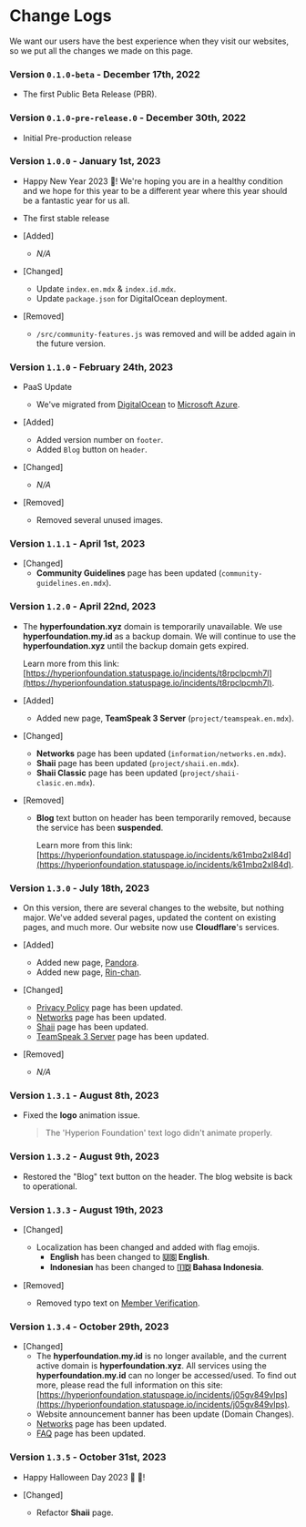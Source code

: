 # Change Logs
We want our users have the best experience when they visit our websites, so we put all the changes we made on this page.

### Version `0.1.0-beta` - December 17th, 2022
- The first Public Beta Release (PBR).

### Version `0.1.0-pre-release.0` - December 30th, 2022
- Initial Pre-production release

### Version `1.0.0` - January 1st, 2023
- Happy New Year 2023 🎉! We're hoping you are in a healthy condition and we hope for this year to be a different year where this year should be a fantastic year for us all.
- The first stable release
- [Added]
    - *N/A*

- [Changed]
    - Update `index.en.mdx` & `index.id.mdx`.
    - Update `package.json` for DigitalOcean deployment.
    
- [Removed]
    - `/src/community-features.js` was removed and will be added again in the future version.

### Version `1.1.0` - February 24th, 2023
- PaaS Update
    - We've migrated from [DigitalOcean](https://www.digitalocean.com) to [Microsoft Azure](https://azure.microsoft.com).
- [Added]
    - Added version number on `footer`.
    - Added `Blog` button on `header`.

- [Changed]
    - *N/A*

- [Removed]
    - Removed several unused images.

### Version `1.1.1` - April 1st, 2023
- [Changed]
    - **Community Guidelines** page has been updated (`community-guidelines.en.mdx`).

### Version `1.2.0` - April 22nd, 2023
- The **hyperfoundation.xyz** domain is temporarily unavailable. We use **hyperfoundation.my.id** as a backup domain.
We will continue to use the **hyperfoundation.xyz** until the backup domain gets expired.

    Learn more from this link: [https://hyperionfoundation.statuspage.io/incidents/t8rpclpcmh7l](https://hyperionfoundation.statuspage.io/incidents/t8rpclpcmh7l).

- [Added]
    - Added new page, **TeamSpeak 3 Server** (`project/teamspeak.en.mdx`).

- [Changed]
    - **Networks** page has been updated (`information/networks.en.mdx`).
    - **Shaii** page has been updated (`project/shaii.en.mdx`).
    - **Shaii Classic** page has been updated (`project/shaii-clasic.en.mdx`).

- [Removed]
    - **Blog** text button on header has been temporarily removed, because the service has been **suspended**.
    
        Learn more from this link: [https://hyperionfoundation.statuspage.io/incidents/k61mbq2xl84d](https://hyperionfoundation.statuspage.io/incidents/k61mbq2xl84d).

### Version `1.3.0` - July 18th, 2023
- On this version, there are several changes to the website, but nothing major. We've added several pages, updated the content on existing pages, and much more.
Our website now use **Cloudflare**'s services.

- [Added]
    - Added new page, [Pandora](/project/pandora).
    - Added new page, [Rin-chan](/project/rin-chan).

- [Changed]
    - [Privacy Policy](privacy-policy) page has been updated.
    - [Networks](/information/networks) page has been updated.
    - [Shaii](/project/shaii) page has been updated.
    - [TeamSpeak 3 Server](/project/teamspeak) page has been updated.

- [Removed]
    - *N/A*

### Version `1.3.1` - August 8th, 2023
- Fixed the **logo** animation issue.
  > The 'Hyperion Foundation' text logo didn't animate properly.

### Version `1.3.2` - August 9th, 2023
- Restored the "Blog" text button on the header. The blog website is back to operational.

### Version `1.3.3` - August 19th, 2023
- [Changed]
    - Localization has been changed and added with flag emojis.
        - **English** has been changed to **🇺🇸 English**.
        - **Indonesian** has been changed to **🇮🇩 Bahasa Indonesia**.

- [Removed]
    - Removed typo text on [Member Verification](/project/member-verification).

### Version `1.3.4` - October 29th, 2023
- [Changed]
    - The **hyperfoundation.my.id** is no longer available, and the current active domain is **hyperfoundation.xyz**.
    All services using the **hyperfoundation.my.id** can no longer be accessed/used. To find out more, please read the full information on this site: [https://hyperionfoundation.statuspage.io/incidents/j05gv849vlps](https://hyperionfoundation.statuspage.io/incidents/j05gv849vlps).
    - Website announcement banner has been update (Domain Changes).
    - [Networks](/information/networks) page has been updated.
    - [FAQ](/information/frequently-asked-questions) page has been updated.

### Version `1.3.5` - October 31st, 2023
- Happy Halloween Day 2023 🎃 🎉!

- [Changed]
    - Refactor **Shaii** page.